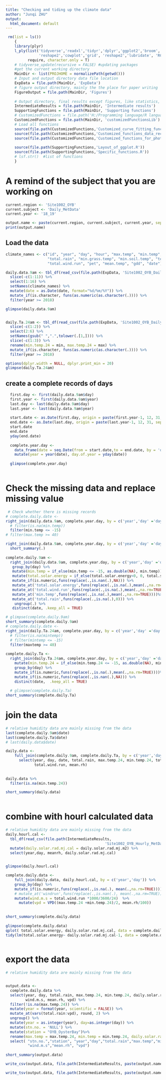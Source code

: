 ```yaml
---
title: "Checking and tiding up the climate data"
author: "Junqi ZHU"
output:
  html_document: default
---
```


```r
 rm(list = ls())
    {
    library(plyr)
    l_ply(list('tidyverse','readxl','tidyr','dplyr','ggplot2','broom','ggthemes','plotly','purrr',
               'reshape2','cowplot','grid', 'reshape2','lubridate', 'RColorBrewer', 'datacheck'), 
          require, character.only = T)
    # tidyverse_update(recursive = FALSE) #updating packages
    #get the current working directory
    MainDir <- list(PROJHOME = normalizePath(getwd()))
    # Input and output directory data file location
    ExpData = file.path(MainDir, 'ExpData')
    # figure output directory, mainly the the place for paper writing 
    FigureOutput = file.path(MainDir, 'Figures')
    
    # Output directory, final results except figures, like statistics, and intermediate data set
    IntermediateResults = file.path(MainDir, 'Intermediate results')  
    SupportingFunctions = file.path(MainDir, 'Supporting functions')
    # CustomizedFunctions = file.path('H:/Programming language/R language/Customized function library/')
    CustomizedFunctions = file.path(MainDir, 'customizedFunctionsLib')
    # Load all functions
    source(file.path(CustomizedFunctions,'Customized_curve_fitting_functions.R'))
    source(file.path(CustomizedFunctions,'Customized_functions_data_reconstruction.R'))
    source(file.path(CustomizedFunctions,'Customized_functions_for_photosynthesis.R'))
    
    source(file.path(SupportingFunctions,'Layout_of_ggplot.R'))
    source(file.path(SupportingFunctions,'Specific_functions.R'))
    # lsf.str()  #list of functions
    } 
```

# A remind of the subject that you are working on
```r
current.region <- 'Site1002_OYB'
current.subject <- 'Daily_MetData'
current.year <- '18_19'

output.name <- paste(current.region, current.subject, current.year, sep = '_')
print(output.name)

```

## Load the data
```r

climate_names <- c("id", "year", "day", "hour", "max.temp", "min.temp", "mean.rh", 
                   "total.rain", "min.grass.temp", "min.soil.temp", "total.solar.energy", 
                   "total.wind.run", "pet", "mean.temp", "gdd", "date")

daily.data.9am <- tbl_df(read_csv(file.path(ExpData, 'Site1002_OYB_Daily09.csv'), col_names = F)) %>% 
  slice(-c(1:11)) %>% 
  select(1:16) %>%
  setNames(climate_names) %>%
  mutate(date = as.Date(date, format="%d/%m/%Y")) %>% 
  mutate_if(is.character, funs(as.numeric(as.character(.)))) %>% 
  filter(year >= 2018)

glimpse(daily.data.9am)


daily.Ta.24am <- tbl_df(read_csv(file.path(ExpData, 'Site1002_OYB_Daily24.csv'), col_names = F)) %>% 
  slice(-c(1:2)) %>% 
  select(2:6) %>% 
  setNames(gsub(" ",".",tolower(.[1,]))) %>%
  slice(-c(1:3)) %>% 
  rename(min.temp.24 = min, max.temp.24 = max) %>% 
  mutate_if(is.character, funs(as.numeric(as.character(.)))) %>% 
  filter(year >= 2018)

options(dplyr.width = NULL, dplyr.print_min = 20)
glimpse(daily.Ta.24am)

```

## create a complete records of days
```r
  first.day <- first(daily.data.9am$day)
  first.year <- first(daily.data.9am$year)
  last.day <- last(daily.data.9am$day)
  last.year <- last(daily.data.9am$year)
  
  start.date <- as.Date(first.day, origin = paste(first.year-1, 12, 31, sep = '-'))
  end.date <- as.Date(last.day, origin = paste(last.year-1, 12, 31, sep = '-'))
  start.date
  end.date
  yday(end.date)
  
  complete.year.day <- 
    data_frame(date = seq.Date(from = start.date,to = end.date, by = 'day')) %>% 
    mutate(year = year(date), day.of.year = yday(date))
  
  glimpse(complete.year.day)
  
```
# Check the missing data and replace missing value
```r

 # Check whether there is missing records
# complete.daily.date <- 
right_join(daily.data.9am, complete.year.day, by = c('year','day' ='day.of.year')) %>% 
  # filter(is.na(min.temp))
  filter(min.temp <= -15)
# filter(max.temp >= 40)

right_join(daily.data.9am, complete.year.day, by = c('year','day' ='day.of.year')) %>% 
  short_summary(.)
  
complete.daily.9am <- 
  right_join(daily.data.9am, complete.year.day, by = c('year','day' ='day.of.year', 'date')) %>% 
   group_by(day) %>% 
   mutate(min.temp = if_else(min.temp <= -15, as.double(NA), min.temp)) %>% 
   mutate(total.solar.energy = if_else(total.solar.energy<0, 0, total.solar.energy)) %>% 
   mutate_if(is.numeric,funs(replace(.,is.nan(.),NA))) %>% 
   mutate_at('total.solar.energy',funs(replace(.,is.na(.),mean(.,na.rm=TRUE))))%>%
   mutate_at('total.wind.run',funs(replace(.,is.na(.),mean(.,na.rm=TRUE))))%>%
   mutate_at('min.temp',funs(replace(.,is.na(.),mean(.,na.rm=TRUE))))%>%
   mutate_at('total.rain',funs(replace(.,is.na(.),0))) %>%
    ungroup(.) %>% 
   distinct(date, .keep_all = TRUE)

# glimpse(complete.daily.9am)
short_summary(complete.daily.9am)
# complete.daily.date <- 
right_join(daily.Ta.24am, complete.year.day, by = c('year','day' ='day.of.year', 'date')) %>% 
  # filter(is.na(mintemp))
  # filter(mintemp <= -15)
  filter(maxtemp >= 40)
  
complete.daily.Ta <- 
  right_join(daily.Ta.24am, complete.year.day, by = c('year','day' ='day.of.year')) %>%
    mutate(min.temp.24 = if_else(min.temp.24 <= -15, as.double(NA), min.temp.24)) %>% 
    group_by(day) %>% 
    mutate_if(is.numeric,funs(replace(.,is.na(.),mean(.,na.rm=TRUE))))%>%
    mutate_if(is.numeric,funs(replace(.,is.nan(.),NA))) %>% 
    distinct(date,  .keep_all = TRUE)
  
  # glimpse(complete.daily.Ta)
short_summary(complete.daily.Ta)
```

# join the data
```r
# relative humidity data are mainly missing from the data
last(complete.daily.9am$date)
last(complete.daily.Ta$date)
# last(daily.data$date) 

daily.data <- 
    full_join(complete.daily.9am, complete.daily.Ta, by = c('year','day', 'date')) %>% 
      select(year, day, date, total.rain, max.temp.24, min.temp.24, total.solar.energy,
             total.wind.run, mean.rh)
 
 
daily.data %>% 
  filter(is.na(min.temp.24))

short_summary(daily.data)
          
```

# combine with hourl calculated data
```r
# relative humidity data are mainly missing from the data
daily.hourl.cal <- 
  tbl_df(read_csv(file.path(IntermediateResults, 
                                             'Site1002_OYB_Hourly_MetData_18_19.daily.cal.csv'))) %>% 
  mutate(daily.solar.rad.mj.cal = daily.solar.rad.mj.m2) %>% 
  select(year,day, meanrh, daily.solar.rad.mj.cal)
  

glimpse(daily.hourl.cal)

complete.daily.data <- 
    full_join(daily.data, daily.hourl.cal, by = c('year','day')) %>% 
    group_by(day) %>% 
    mutate_if(is.numeric,funs(replace(.,is.na(.), mean(.,na.rm=TRUE)))) %>% 
    # mutate_at('windrun',funs(replace(.,is.nan(.), mean(.,na.rm=TRUE)))) %>% 
    mutate(wind.m.s = total.wind.run *1000/3600/24)  %>%
      mutate(vpd = VPD((max.temp.24 +min.temp.24)/2, mean.rh/100))
  
    
short_summary(complete.daily.data)  
 
glimpse(complete.daily.data)
qplot( total.solar.energy, daily.solar.rad.mj.cal, data = complete.daily.data)
tidy(lm(total.solar.energy~ daily.solar.rad.mj.cal-1, data = complete.daily.data))
 

```


# export the data
```r
# relative humidity data are mainly missing from the data


output.data <- 
  complete.daily.data %>% 
  select(year, day, total.rain, max.temp.24, min.temp.24, daily.solar.rad.mj.cal,
         wind.m.s, mean.rh, vpd) %>% 
  filter(!is.na(max.temp.24)) %>% 
  mutate(year = format(year, scientific = FALSE)) %>% 
  mutate_at(vars(total.rain:vpd), round, 2) %>% 
  ungroup() %>% 
  mutate(year = as.integer(year), day=as.integer(day)) %>% 
  mutate(stn.no. = 'NULL') %>% 
  mutate(station = "OYB_OysterBay")%>%
  rename(max.temp = max.temp.24, min.temp = min.temp.24, daily.solar.rad.mj.m2 = daily.solar.rad.mj.cal) %>%
  select( "stn.no.","station", "year","day","total.rain","max.temp","min.temp", "daily.solar.rad.mj.m2", 
          "wind.m.s","mean.rh", "vpd")
  
short_summary(output.data)

write_csv(output.data, file.path(IntermediateResults, paste(output.name, "APSIM_input.csv", sep = '_')))

write_tsv(output.data, file.path(IntermediateResults, paste(output.name, "APSIM_input.met", sep = '_')))
```






















